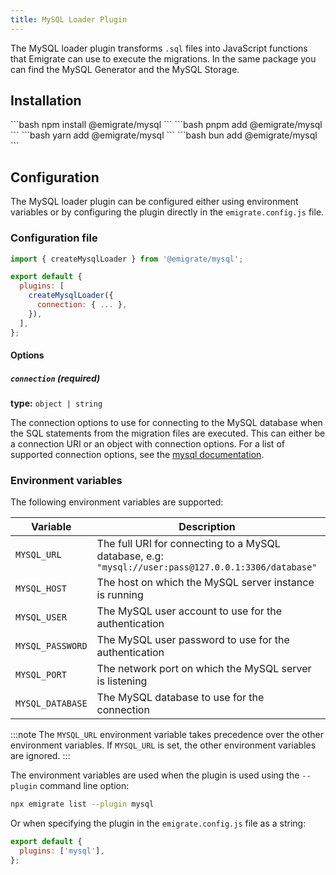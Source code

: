 ```yaml
---
title: MySQL Loader Plugin
---
```



The MySQL loader plugin transforms `.sql` files into JavaScript functions that Emigrate can use to execute the migrations. In the same package you can find the <Link href="/plugins/generators/mysql/">MySQL Generator</Link> and the <Link href="/plugins/storage/mysql/">MySQL Storage</Link>.

## Installation

<Tabs>
  <TabItem label="npm">
    ```bash
    npm install @emigrate/mysql
    ```
  </TabItem>
  <TabItem label="pnpm">
    ```bash
    pnpm add @emigrate/mysql
    ```
  </TabItem>
  <TabItem label="yarn">
    ```bash
    yarn add @emigrate/mysql
    ```
  </TabItem>
  <TabItem label="bun">
    ```bash
    bun add @emigrate/mysql
    ```
  </TabItem>
</Tabs>

## Configuration

The MySQL loader plugin can be configured either using environment variables or by configuring the plugin directly in the <Link href="/reference/configuration/">`emigrate.config.js` file</Link>.

### Configuration file

```js title="emigrate.config.js" {1,4-8}
import { createMysqlLoader } from '@emigrate/mysql';

export default {
  plugins: [
    createMysqlLoader({
      connection: { ... },
    }),
  ],
};
```

#### Options

##### `connection` (required)

**type:** `object | string`

The connection options to use for connecting to the MySQL database when the SQL statements from the migration files are executed. This can either be a connection URI or an object with connection options.
For a list of supported connection options, see the [mysql documentation](https://github.com/mysqljs/mysql#connection-options).

### Environment variables

The following environment variables are supported:

| Variable         | Description                                                                                         | Default        |
| ---------------- | --------------------------------------------------------------------------------------------------- | -------------- |
| `MYSQL_URL`      | The full URI for connecting to a MySQL database, e.g: `"mysql://user:pass@127.0.0.1:3306/database"` |                |
| `MYSQL_HOST`     | The host on which the MySQL server instance is running                                              | `"localhost"`  |
| `MYSQL_USER`     | The MySQL user account to use for the authentication                                                |                |
| `MYSQL_PASSWORD` | The MySQL user password to use for the authentication                                               |                |
| `MYSQL_PORT`     | The network port on which the MySQL server is listening                                             | `3306`         |
| `MYSQL_DATABASE` | The MySQL database to use for the connection                                                        |                |

:::note
The `MYSQL_URL` environment variable takes precedence over the other environment variables. If `MYSQL_URL` is set, the other environment variables are ignored.
:::

The environment variables are used when the plugin is used using the `--plugin` command line option:

```bash
npx emigrate list --plugin mysql
```

Or when specifying the plugin in the <Link href="/reference/configuration/">`emigrate.config.js` file</Link> as a string:

```js title="emigrate.config.js" {2}
export default {
  plugins: ['mysql'],
};
```
